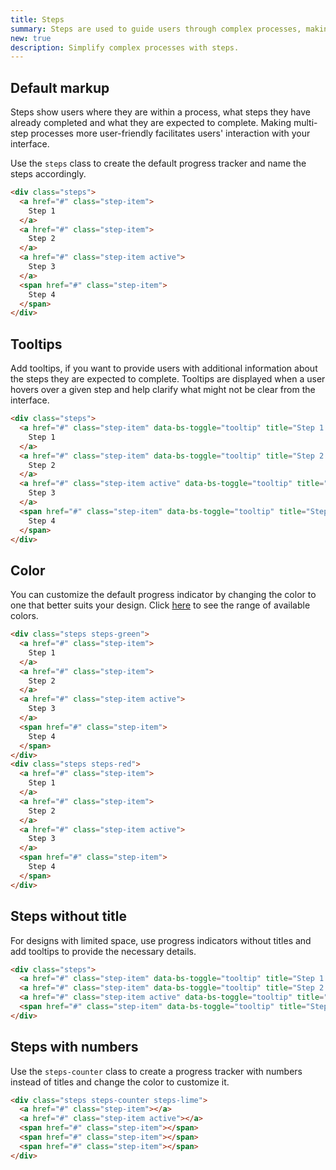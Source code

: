 ```yaml
---
title: Steps
summary: Steps are used to guide users through complex processes, making them easier and more intuitive. Breaking a multi-step process into smaller parts and tracking progress along the way helps users complete it successfully.
new: true
description: Simplify complex processes with steps.
---
```


## Default markup

Steps show users where they are within a process, what steps they have already completed and what they are expected to complete. Making multi-step processes more user-friendly facilitates users' interaction with your interface.

Use the `steps` class to create the default progress tracker and name the steps accordingly.

```html example
<div class="steps">
  <a href="#" class="step-item">
    Step 1
  </a>
  <a href="#" class="step-item">
    Step 2
  </a>
  <a href="#" class="step-item active">
    Step 3
  </a>
  <span href="#" class="step-item">
    Step 4
  </span>
</div>
```

## Tooltips

Add tooltips, if you want to provide users with additional information about the steps they are expected to complete. Tooltips are displayed when a user hovers over a given step and help clarify what might not be clear from the interface.

```html example
<div class="steps">
  <a href="#" class="step-item" data-bs-toggle="tooltip" title="Step 1 description">
    Step 1
  </a>
  <a href="#" class="step-item" data-bs-toggle="tooltip" title="Step 2 description">
    Step 2
  </a>
  <a href="#" class="step-item active" data-bs-toggle="tooltip" title="Step 3 description">
    Step 3
  </a>
  <span href="#" class="step-item" data-bs-toggle="tooltip" title="Step 4 description">
    Step 4
  </span>
</div>
```

## Color

You can customize the default progress indicator by changing the color to one that better suits your design. Click [here](/docs/ui/base/colors) to see the range of available colors.

```html example
<div class="steps steps-green">
  <a href="#" class="step-item">
    Step 1
  </a>
  <a href="#" class="step-item">
    Step 2
  </a>
  <a href="#" class="step-item active">
    Step 3
  </a>
  <span href="#" class="step-item">
    Step 4
  </span>
</div>
<div class="steps steps-red">
  <a href="#" class="step-item">
    Step 1
  </a>
  <a href="#" class="step-item">
    Step 2
  </a>
  <a href="#" class="step-item active">
    Step 3
  </a>
  <span href="#" class="step-item">
    Step 4
  </span>
</div>
```

## Steps without title

For designs with limited space, use progress indicators without titles and add tooltips to provide the necessary details.

```html example
<div class="steps">
  <a href="#" class="step-item" data-bs-toggle="tooltip" title="Step 1 description"></a>
  <a href="#" class="step-item" data-bs-toggle="tooltip" title="Step 2 description"></a>
  <a href="#" class="step-item active" data-bs-toggle="tooltip" title="Step 3 description"></a>
  <span href="#" class="step-item" data-bs-toggle="tooltip" title="Step 4 description"></span>
</div>
```

## Steps with numbers

Use the `steps-counter` class to create a progress tracker with numbers instead of titles and change the color to customize it.

```html example
<div class="steps steps-counter steps-lime">
  <a href="#" class="step-item"></a>
  <a href="#" class="step-item active"></a>
  <span href="#" class="step-item"></span>
  <span href="#" class="step-item"></span>
  <span href="#" class="step-item"></span>
</div>
```
